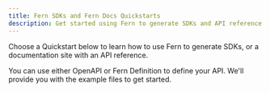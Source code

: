 ---
title: Fern SDKs and Fern Docs Quickstarts
description: Get started using Fern to generate SDKs and API reference documentation from OpenAPI or Fern Definition files.
---

Choose a Quickstart below to learn how to use Fern to generate SDKs, or a documentation site with an API reference.

You can use either OpenAPI or Fern Definition to define your API. We'll provide you with the example files to get started.

<Cards>
  <Card
    title='Fern SDKs Quickstart with OpenAPI'
    icon='fa-solid fa-code'
    href='/fern-sd-ks/quickstarts/openapi'
  />
  <Card
    title='Fern SDKs Quickstart with Fern Definition'
    icon='fa-solid fa-code'
    href='/fern-sd-ks/quickstarts/ferndef'
  />
  <Card
    title='Fern Docs Quickstart'
    icon='fa-solid fa-book'
    href='/fern-docs/quickstart'
  />
</Cards>